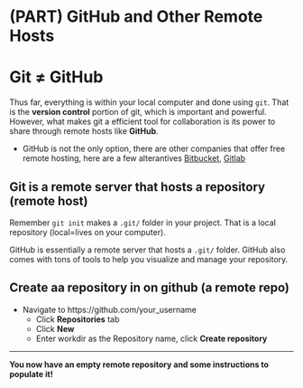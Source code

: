 # (PART) GitHub and Other Remote Hosts {-}

# Git $\ne$ GitHub

Thus far, everything is within your local computer and done using `git`. That is the **version control** portion of git, which is important and powerful. However, what makes git a efficient tool for collaboration is its power to share through remote hosts like **GitHub**.

* GitHub is not the only option, there are other companies that offer free remote hosting, here are a few alterantives [Bitbucket](https://bitbucket.org/), [Gitlab](https://gitlab.com/)

## Git is a remote server that hosts a repository (remote host)

Remember `git init` makes a `.git/` folder in your project. That is a local repository (local=lives on your computer).

GitHub is essentially a remote server that hosts a `.git/` folder. 
GitHub also comes with tons of tools to help you visualize and manage your repository.

## Create aa repository in on github (a remote repo)

* Navigate to https://github.com/your_username
	+ Click **Repositories** tab
	+ Click **New**
	+ Enter workdir as the Repository name, click **Create repository**

---
**You now have an empty remote repository and some instructions to populate it!**